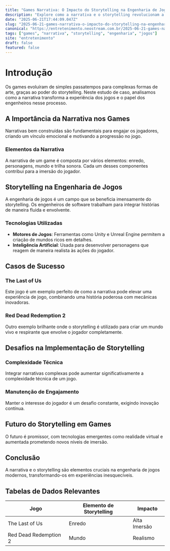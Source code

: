 ```yaml
---
title: "Games Narrativa: O Impacto do Storytelling na Engenharia de Jogos"
description: "Explore como a narrativa e o storytelling revolucionam a engenharia de jogos, criando experiências envolventes e emocionantes para os jogadores."
date: "2025-06-21T17:44:09.047Z"
slug: "2025-06-21-games-narrativa-o-impacto-do-storytelling-na-engenharia-de-jogos"
canonical: "https://entretenimento.neostream.com.br/2025-06-21-games-narrativa-o-impacto-do-storytelling-na-engenharia-de-jogos"
tags: ["games", "narrativa", "storytelling", "engenharia", "jogos"]
site: "entretenimento"
draft: false
featured: false
---
```


# Introdução
Os games evoluíram de simples passatempos para complexas formas de arte, graças ao poder do storytelling. Neste estudo de caso, analisamos como a narrativa transforma a experiência dos jogos e o papel dos engenheiros nesse processo.

## A Importância da Narrativa nos Games
Narrativas bem construídas são fundamentais para engajar os jogadores, criando um vínculo emocional e motivando a progressão no jogo.

### Elementos da Narrativa
A narrativa de um game é composta por vários elementos: enredo, personagens, mundo e trilha sonora. Cada um desses componentes contribui para a imersão do jogador.

## Storytelling na Engenharia de Jogos
A engenharia de jogos é um campo que se beneficia imensamente do storytelling. Os engenheiros de software trabalham para integrar histórias de maneira fluida e envolvente.

### Tecnologias Utilizadas
- **Motores de Jogos**: Ferramentas como Unity e Unreal Engine permitem a criação de mundos ricos em detalhes.
- **Inteligência Artificial**: Usada para desenvolver personagens que reagem de maneira realista às ações do jogador.

## Casos de Sucesso
### The Last of Us
Este jogo é um exemplo perfeito de como a narrativa pode elevar uma experiência de jogo, combinando uma história poderosa com mecânicas inovadoras.

### Red Dead Redemption 2
Outro exemplo brilhante onde o storytelling é utilizado para criar um mundo vivo e respirante que envolve o jogador completamente.

## Desafios na Implementação de Storytelling
### Complexidade Técnica
Integrar narrativas complexas pode aumentar significativamente a complexidade técnica de um jogo.

### Manutenção de Engajamento
Manter o interesse do jogador é um desafio constante, exigindo inovação contínua.

## Futuro do Storytelling em Games
O futuro é promissor, com tecnologias emergentes como realidade virtual e aumentada prometendo novos níveis de imersão.

## Conclusão
A narrativa e o storytelling são elementos cruciais na engenharia de jogos modernos, transformando-os em experiências inesquecíveis.

## Tabelas de Dados Relevantes
| Jogo | Elemento de Storytelling | Impacto |
|------|--------------------------|---------|
| The Last of Us | Enredo | Alta Imersão |
| Red Dead Redemption 2 | Mundo | Realismo |